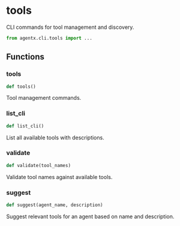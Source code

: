 # tools

CLI commands for tool management and discovery.

```python
from agentx.cli.tools import ...
```

## Functions

### tools

```python
def tools()
```

Tool management commands.


### list_cli

```python
def list_cli()
```

List all available tools with descriptions.


### validate

```python
def validate(tool_names)
```

Validate tool names against available tools.


### suggest

```python
def suggest(agent_name, description)
```

Suggest relevant tools for an agent based on name and description.

